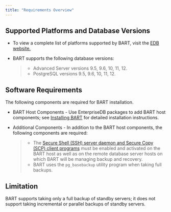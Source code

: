 ```yaml
---
title: "Requirements Overview"
---
```


<div id="requirements_overview" class="registered_link"></div>

## Supported Platforms and Database Versions

-   To view a complete list of platforms supported by BART, visit the [EDB website.](https://www.enterprisedb.com/services-support/edb-supported-products-and-platforms)

-   BART supports the following database versions:

    > -   Advanced Server versions 9.5, 9.6, 10, 11, 12.
    > -   PostgreSQL versions 9.5, 9.6, 10, 11, 12.

## Software Requirements

The following components are required for BART installation.

-   BART Host Components - Use EnterpriseDB packages to add BART host components; see [Installing BART](02_installing_bart/#installing_bart) for detailed installation instructions.

-   Additional Components - In addition to the BART host components, the following components are required:

    > -   The [Secure Shell (SSH) server daemon and Secure Copy (SCP) client programs](03_configuring_bart/#authorizing-sshscp-access) must be enabled and activated on the BART host as well as on the remote database server hosts on which BART will be managing backup and recovery.
    > -   BART uses the `pg_basebackup` utility program when taking full backups.

## Limitation

BART supports taking only a full backup of standby servers; it does not support taking incremental or parallel backups of standby servers.
